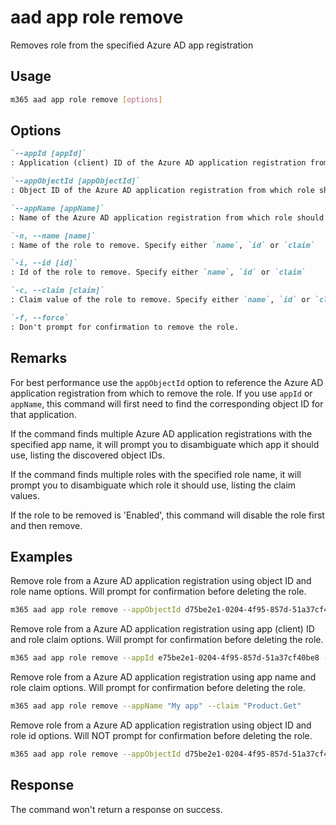 
# aad app role remove

Removes role from the specified Azure AD app registration

## Usage

```sh
m365 aad app role remove [options]
```

## Options

```md definition-list
`--appId [appId]`
: Application (client) ID of the Azure AD application registration from which role should be removed. Specify either `appId`, `appObjectId` or `appName`

`--appObjectId [appObjectId]`
: Object ID of the Azure AD application registration from which role should be removed. Specify either `appId`, `appObjectId` or `appName`

`--appName [appName]`
: Name of the Azure AD application registration from which role should be removed. Specify either `appId`, `appObjectId` or `appName`

`-n, --name [name]`
: Name of the role to remove. Specify either `name`, `id` or `claim`

`-i, --id [id]`
: Id of the role to remove. Specify either `name`, `id` or `claim`

`-c, --claim [claim]`
: Claim value of the role to remove. Specify either `name`, `id` or `claim`

`-f, --force`
: Don't prompt for confirmation to remove the role.
```

<Global />

## Remarks

For best performance use the `appObjectId` option to reference the Azure AD application registration from which to remove the role. If you use `appId` or `appName`, this command will first need to find the corresponding object ID for that application.

If the command finds multiple Azure AD application registrations with the specified app name, it will prompt you to disambiguate which app it should use, listing the discovered object IDs.

If the command finds multiple roles with the specified role name, it will prompt you to disambiguate which role it should use, listing the claim values.

If the role to be removed is 'Enabled', this command will disable the role first and then remove.

## Examples

Remove role from a Azure AD application registration using object ID and role name options. Will prompt for confirmation before deleting the role.

```sh
m365 aad app role remove --appObjectId d75be2e1-0204-4f95-857d-51a37cf40be8 --name "Get Product"
```

Remove role from a Azure AD application registration using app (client) ID and role claim options. Will prompt for confirmation before deleting the role.

```sh
m365 aad app role remove --appId e75be2e1-0204-4f95-857d-51a37cf40be8 --claim "Product.Get"
```

Remove role from a Azure AD application registration using app name and role claim options. Will prompt for confirmation before deleting the role.

```sh
m365 aad app role remove --appName "My app" --claim "Product.Get"
```

Remove role from a Azure AD application registration using object ID and role id options. Will NOT prompt for confirmation before deleting the role.

```sh
m365 aad app role remove --appObjectId d75be2e1-0204-4f95-857d-51a37cf40be8 --id 15927ce6-1933-4b2f-b029-4dee3d53f4dd --force
```

## Response

The command won't return a response on success.